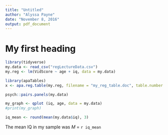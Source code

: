 ```yaml
---
title: "Untitled"
author: "Alyssa Payne"
date: "November 8, 2016"
output: pdf_document
---
```


# My first heading

```r
library(tidyverse)
my.data <- read_csv("regLectureData.csv")
my.reg <- lm(VidScore ~ age + iq, data = my.data)

library(apaTables)
x <- apa.reg.table(my.reg, filename = "my_reg_table.doc", table.number = 1)

psych::pairs.panels(my.data)

my_graph <- qplot (iq, age, data = my.data)
#print(my_graph)

iq_mean <- round(mean(my.data$iq), 3)
```

The mean IQ in my sample was *M* = `r iq_mean`

